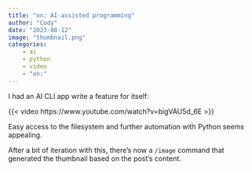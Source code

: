 ```yaml
---
title: "on: AI-assisted programming"
author: "Cody"
date: "2023-08-12"
image: "thumbnail.png"
categories: 
    - ai
    - python
    - video
    - "on:"
---
```


I had an AI CLI app write a feature for itself:

{{< video https://www.youtube.com/watch?v=bigVAU5d_6E >}}

Easy access to the filesystem and further automation with Python seems appealing.

After a bit of iteration with this, there's now a `/image` command that generated the thumbnail based on the post's content.

